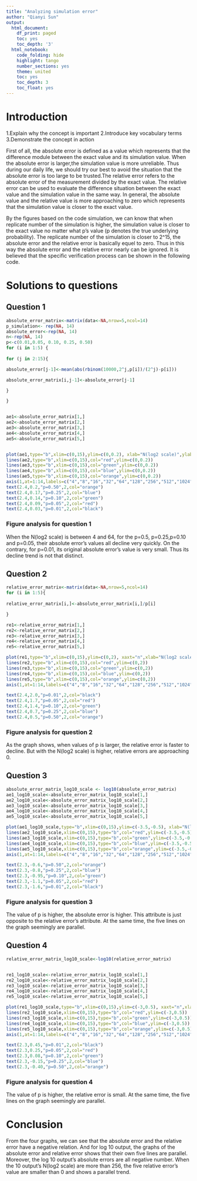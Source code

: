 ```yaml
---
title: "Analyzing simulation error"
author: "Qianyi Sun"
output:
  html_document:
    df_print: paged
    toc: yes
    toc_depth: '3'
  html_notebook:
    code_folding: hide
    highlight: tango
    number_sections: yes
    theme: united
    toc: yes
    toc_depth: 3
    toc_float: yes
---
```


#  Introduction

1.Explain why the concept is important
2.Introduce key vocabulary terms
3.Demonstrate the concept in action

First of all, the absolute error is defined as a value which represents that the difference module between the exact value and its simulation value. When the absolute error is larger,the simulation value is more unreliable. Thus during our daily life, we should try our best to avoid the situation that the absolute error is too large to be trusted.The relative error refers to the absolute error of the measurement divided by the exact value. The relative error can be used to evaluate the difference situation between  the exact value and the simulation value in the same way. In general, the absolute value and the relative value is more approaching to zero which represents that the simulation value is closer to the exact value.

By the figures based on the code simulation, we can know that when replicate number of the simulation is higher, the simulation value is closer to the exact value no matter what p's value (p denotes the true underlying probability). The replicate number of the simulation is closer to 2^15, the absolute error and the relative error is basically equel to zero. Thus in this way the absolute error and the relative error nearly can be ignored. It is believed that the specific verification process can be shown in the following code.



# Solutions to questions

## Question 1

```r

absolute_error_matrix<-matrix(data<-NA,nrow=5,ncol=14)
p_simulation<- rep(NA, 14)
absolute_error<-rep(NA, 14)
n<-rep(NA, 14)
p<-c(0.01,0.05, 0.10, 0.25, 0.50)
for (i in 1:5) {
  
for (j in 2:15){

absolute_error[j-1]<-mean(abs(rbinom(10000,2^j,p[i])/(2^j)-p[i])) 

absolute_error_matrix[i,j-1]<-absolute_error[j-1]

}

}


ae1<-absolute_error_matrix[1,]
ae2<-absolute_error_matrix[2,]
ae3<-absolute_error_matrix[3,]
ae4<-absolute_error_matrix[4,]
ae5<-absolute_error_matrix[5,]


plot(ae1,type="b",xlim=c(0,15),ylim=c(0,0.2), xlab="N(log2 scale)",ylab="Absolute Error",xaxt="n")
lines(ae2,type="b",xlim=c(0,15),col="red",ylim=c(0,0.2)) 
lines(ae3,type="b",xlim=c(0,15),col="green",ylim=c(0,0.2))
lines(ae4,type="b",xlim=c(0,15),col="blue",ylim=c(0,0.2))
lines(ae5,type="b",xlim=c(0,15),col="orange",ylim=c(0,0.2))
axis(1,at=1:14,labels=c("4","8","16","32","64","128","256","512","1024","2048","4096","8192","16384","32768"),cex.axis=0.6)
text(2.4,0.2,"p=0.50",2,col="orange")
text(2.4,0.17,"p=0.25",2,col="blue")
text(2.4,0.14,"p=0.10",2,col="green")
text(2.4,0.09,"p=0.05",2,col="red")
text(2.4,0.03,"p=0.01",2,col="black")
```

### Figure analysis for question 1
When the N(log2 scale) is between 4 and 64, for the p=0.5, p=0.25,p=0.10 and p=0.05, their absolute error's values all decline very quickly. On the contrary, for p=0.01, its original absolute error's value is very small. Thus its decline trend is not that distinct.


## Question 2
```r
relative_error_matrix<-matrix(data<-NA,nrow=5,ncol=14)
for (i in 1:5){
  
relative_error_matrix[i,]<-absolute_error_matrix[i,]/p[i]

}

re1<-relative_error_matrix[1,]
re2<-relative_error_matrix[2,]
re3<-relative_error_matrix[3,]
re4<-relative_error_matrix[4,]
re5<-relative_error_matrix[5,]

plot(re1,type="b",xlim=c(0,15),ylim=c(0,2), xaxt="n",xlab="N(log2 scale)",ylab="Relative Error")
lines(re2,type="b",xlim=c(0,15),col="red",ylim=c(0,2)) 
lines(re3,type="b",xlim=c(0,15),col="green",ylim=c(0,2))
lines(re4,type="b",xlim=c(0,15),col="blue",ylim=c(0,2))
lines(re5,type="b",xlim=c(0,15),col="orange",ylim=c(0,2))
axis(1,at=1:14,labels=c("4","8","16","32","64","128","256","512","1024","2048","4096","8192","16384","32768"),cex.axis=0.6)

text(2.4,2.0,"p=0.01",2,col="black")
text(2.4,1.7,"p=0.05",2,col="red")
text(2.4,1.4,"p=0.10",2,col="green")
text(2.4,0.7,"p=0.25",2,col="blue")
text(2.4,0.5,"p=0.50",2,col="orange")
```
### Figure analysis for question 2
As the graph shows, when values of p is larger, the relative error is faster to decline. But with the N(log2 scale) is higher, relative errors are approaching 0.


## Question 3
```r
absolute_error_matrix_log10_scale <- log10(absolute_error_matrix)
ae1_log10_scale<-absolute_error_matrix_log10_scale[1,]
ae2_log10_scale<-absolute_error_matrix_log10_scale[2,]
ae3_log10_scale<-absolute_error_matrix_log10_scale[3,]
ae4_log10_scale<-absolute_error_matrix_log10_scale[4,]
ae5_log10_scale<-absolute_error_matrix_log10_scale[5,]

plot(ae1_log10_scale,type="b",xlim=c(0,15),ylim=c(-3.5,-0.5), xlab="N(log2 scale)",ylab="Absolute Error log10 scale",xaxt="n")
lines(ae2_log10_scale,xlim=c(0,15),type="b",col="red",ylim=c(-3.5,-0.5)) 
lines(ae3_log10_scale,xlim=c(0,15),type="b",col="green",ylim=c(-3.5,-0.5))
lines(ae4_log10_scale,xlim=c(0,15),type="b",col="blue",ylim=c(-3.5,-0.5))
lines(ae5_log10_scale,xlim=c(0,15),type="b",col="orange",ylim=c(-3.5,-0.5))
axis(1,at=1:14,labels=c("4","8","16","32","64","128","256","512","1024","2048","4096","8192","16384","32768"),cex.axis=0.60)

text(2.3,-0.6,"p=0.50",2,col="orange")
text(2.3,-0.8,"p=0.25",2,col="blue")
text(2.3,-0.95,"p=0.10",2,col="green")
text(2.3,-1.1,"p=0.05",2,col="red")
text(2.3,-1.6,"p=0.01",2,col="black")
```
### Figure analysis for question 3
The value of p is higher, the absolute error is higher. This attribute is just opposite to the relative error's attribute. At the same time, the five lines on the graph seemingly are parallel.

## Question 4

```r
relative_error_matrix_log10_scale<-log10(relative_error_matrix)


re1_log10_scale<-relative_error_matrix_log10_scale[1,]
re2_log10_scale<-relative_error_matrix_log10_scale[2,]
re3_log10_scale<-relative_error_matrix_log10_scale[3,]
re4_log10_scale<-relative_error_matrix_log10_scale[4,]
re5_log10_scale<-relative_error_matrix_log10_scale[5,]

plot(re1_log10_scale,type="b",xlim=c(0,15),ylim=c(-3,0.5), xaxt="n",xlab="N(log2 scale)",ylab="Relative Error log10 scale")
lines(re2_log10_scale,xlim=c(0,15),type="b",col="red",ylim=c(-3,0.5)) 
lines(re3_log10_scale,xlim=c(0,15),type="b",col="green",ylim=c(-3,0.5))
lines(re4_log10_scale,xlim=c(0,15),type="b",col="blue",ylim=c(-3,0.5))
lines(re5_log10_scale,xlim=c(0,15),type="b",col="orange",ylim=c(-3,0.5))
axis(1,at=1:14,labels=c("4","8","16","32","64","128","256","512","1024","2048","4096","8192","16384","32768"),cex.axis=0.60)

text(2.3,0.45,"p=0.01",2,col="black")
text(2.3,0.25,"p=0.05",2,col="red")
text(2.3,0.08,"p=0.10",2,col="green")
text(2.3,-0.15,"p=0.25",2,col="blue")
text(2.3,-0.40,"p=0.50",2,col="orange")
```
### Figure analysis for question 4
The value of p is higher, the relative error is small. At the same time, the five lines on the graph seemingly are parallel.


# Conclusion
From the four graphs, we can see that the absolute error and the relative error have a negative relation. And for log 10 output, the graphs of the absolute error and  relative error shows that their own five lines are parallel. Moreover, the log 10 output's absolute errors are all negative number. When the 10 output's N(log2 scale) are more than 256, the five relative error's value are smaller than 0 and shows a parallel trend.
